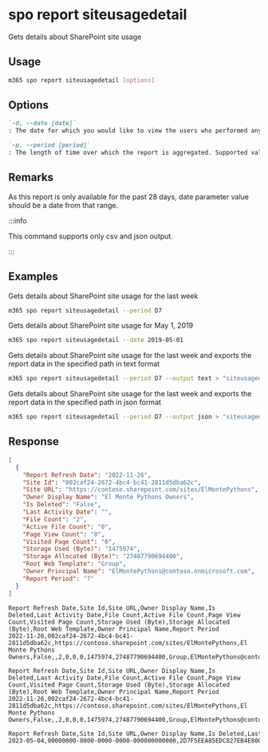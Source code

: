 
# spo report siteusagedetail

Gets details about SharePoint site usage

## Usage

```sh
m365 spo report siteusagedetail [options]
```

## Options

```md definition-list
`-d, --date [date]`
: The date for which you would like to view the users who performed any activity. Supported date format is `YYYY-MM-DD`. Specify either `date` or `period`, but not both.

`-p, --period [period]`
: The length of time over which the report is aggregated. Supported values `D7`, `D30`, `D90`, `D180`. Specify either `date` or `period`, but not both.
```

<Global />

## Remarks

As this report is only available for the past 28 days, date parameter value should be a date from that range.

:::info

This command supports only csv and json output.

:::

## Examples

Gets details about SharePoint site usage for the last week

```sh
m365 spo report siteusagedetail --period D7
```

Gets details about SharePoint site usage for May 1, 2019

```sh
m365 spo report siteusagedetail --date 2019-05-01
```

Gets details about SharePoint site usage for the last week and exports the report data in the specified path in text format

```sh
m365 spo report siteusagedetail --period D7 --output text > "siteusagedetail.txt"
```

Gets details about SharePoint site usage for the last week and exports the report data in the specified path in json format

```sh
m365 spo report siteusagedetail --period D7 --output json > "siteusagedetail.json"
```

## Response

<Tabs>
  <TabItem value="JSON">

  ```json
  [
    {
      "Report Refresh Date": "2022-11-26",
      "Site Id": "002caf24-2672-4bc4-bc41-2811d5dba62c",
      "Site URL": "https://contoso.sharepoint.com/sites/ElMontePythons",
      "Owner Display Name": "El Monte Pythons Owners",
      "Is Deleted": "False",
      "Last Activity Date": "",
      "File Count": "2",
      "Active File Count": "0",
      "Page View Count": "0",
      "Visited Page Count": "0",
      "Storage Used (Byte)": "1475974",
      "Storage Allocated (Byte)": "27487790694400",
      "Root Web Template": "Group",
      "Owner Principal Name": "ElMontePythons@contoso.onmicrosoft.com",
      "Report Period": "7"
    }
  ]
  ```

  </TabItem>
  <TabItem value="Text">

  ```text
  Report Refresh Date,Site Id,Site URL,Owner Display Name,Is Deleted,Last Activity Date,File Count,Active File Count,Page View Count,Visited Page Count,Storage Used (Byte),Storage Allocated (Byte),Root Web Template,Owner Principal Name,Report Period
  2022-11-26,002caf24-2672-4bc4-bc41-2811d5dba62c,https://contoso.sharepoint.com/sites/ElMontePythons,El Monte Pythons Owners,False,,2,0,0,0,1475974,27487790694400,Group,ElMontePythons@contoso.onmicrosoft.com,7
  ```

  </TabItem>
  <TabItem value="CSV">

  ```csv
  Report Refresh Date,Site Id,Site URL,Owner Display Name,Is Deleted,Last Activity Date,File Count,Active File Count,Page View Count,Visited Page Count,Storage Used (Byte),Storage Allocated (Byte),Root Web Template,Owner Principal Name,Report Period
  2022-11-26,002caf24-2672-4bc4-bc41-2811d5dba62c,https://contoso.sharepoint.com/sites/ElMontePythons,El Monte Pythons Owners,False,,2,0,0,0,1475974,27487790694400,Group,ElMontePythons@contoso.onmicrosoft.com,7
  ```

  </TabItem>
  <TabItem value="Markdown">

  ```md
  Report Refresh Date,Site Id,Site URL,Owner Display Name,Is Deleted,Last Activity Date,File Count,Active File Count,Page View Count,Visited Page Count,Storage Used (Byte),Storage Allocated (Byte),Root Web Template,Owner Principal Name,Report Period
  2023-05-04,00000000-0000-0000-0000-000000000000,2D7F5EEA85EDC827EB4E800B9843699A,9CB5FBB74CCA99D813491DF81BD9445D,False,2023-04-21,11,0,0,0,5979747,27487790694400,Group,C1B73ABEAE1BC69423799C66FE6D115F,7
  ```

  </TabItem>
</Tabs>

